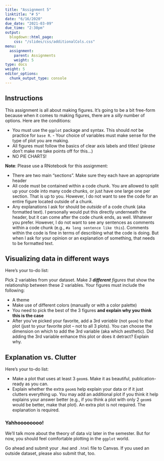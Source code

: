 ```yaml
---
title: "Assignment 5"
linktitle: "# 5"
date: "6/16/2020"
due_date: "2021-03-09"
due_time: "2:30pm"
output:
  blogdown::html_page:
    css: "/slides/css/additionalCols.css"
menu:
  assignment:
    parent: Assignments
    weight: 5
type: docs
weight: 5
editor_options: 
  chunk_output_type: console
---
```


## Instructions
This assignment is all about making figures. It's going to be a bit free-form because when it comes to making figures, there are a *silly* number of options. Here are the conditions:

- You must use the `ggplot` package and syntax. This should *not* be practice for `base R`. - Your choice of variables must make sense for the type of plot you are making. 
- All figures must follow the basics of clear axis labels and titles! (*please* don't make me take points off for this...)
- NO PIE CHARTS!

:::note
**Note**: Please use a RNotebook for this assignment:

- There are two main "sections". Make sure they each have an appropriate header
- All code must be contained within a code chunk. You are allowed to split up your code into many code chunks, or just have one large one per section. That is up to you. However, I do not want to see the code for an entire figure located outside of a chunk. 
- Any explanations I ask for should be *outside* of a code chunk (aka formatted text). I personally would put this directly underneath the header, but it can come after the code chunk ends, as well. Whatever you prefer. However, I do not want to see any sentences as comments within a code chunk (e.g., `#a long sentence like this`). Comments within the code is fine in terms of describing what the code is doing. But when I ask for your opinion or an explanation of something, that needs to be formatted text. 
:::

## Visualizing data in different ways

:::list
Here's your to-do list:

Pick 2 variables from your dataset. Make *3 __different__ figures* that show the relationship between these 2 variables. Your figures must include the following:

  - A theme
  - Make use of different colors (manually or with a color palette)
  - You need to pick the best of the 3 figures **and explain why you think this is the case**
  - After you've picked your favorite, add a 3rd *variable* (not `geom`) to that plot (just to your favorite plot -- not to all 3 plots). You can choose the dimension on which to add the 3rd variable (aka which aesthetic). Did adding the 3rd variable enhance this plot or does it detract? Explain why.
:::
  
## Explanation vs. Clutter
:::list
Here's your to-do list:

- Make a plot that uses at least 3 `geom`s. Make it as beautiful, publication-ready as you can.
- Explain whether the extra `geom`s help explain your data or if it just clutters everything up. You may add an additional plot if you think it help explains your answer better (e.g., if you think a plot with only 2 `geom`s would be better, make that plot). An extra plot is not required. The explanation is required.
:::

### Yahhoooooooo!
We'll talk more about the theory of data viz later in the semester. But for now, you should feel comfortable plotting in the `ggplot` world. 

Go ahead and submit your `.Rmd` and `.html` file to Canvas. If you used an outside dataset, please also submit that, too.
